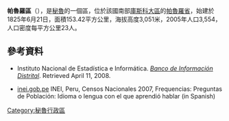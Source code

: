 '''帕魯羅區'''（{{lang-es|Distrito de Paruro}}），是[[秘魯|秘魯]]的一個區，位於該國南部[[庫斯科大區|庫斯科大區]]的[[帕魯羅省|帕魯羅省]]，始建於1825年6月21日，面積153.42平方公里，海拔高度3,051米，2005年人口3,554，人口密度每平方公里23人。

==參考資料==
*{{es icon}} Instituto Nacional de Estadística e Informática. ''[https://web.archive.org/web/20080423164200/http://desa.inei.gob.pe/mapas/bid/ Banco de Información Distrital]''. Retrieved April 11, 2008.
*[https://web.archive.org/web/20130127005551/http://iinei.inei.gob.pe/iinei/RedatamCpv2007.asp?id=ResultadosCensales%3Fori%3DC inei.gob.pe] INEI, Peru, Censos Nacionales 2007, Frequencias: Preguntas de Población: Idioma o lengua con el que aprendió hablar (in Spanish)

{{Peru-geo-stub}}
[[Category:秘魯行政區|Category:秘魯行政區]]